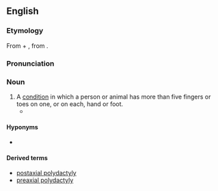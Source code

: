 ==English==
{{wikipedia}}

===Etymology===
From {{derived|en|grc|πολυδάκτυλος}} + {{mention|en|-y}}, from {{affix|grc|πολυ-|δάκτυλος|t1=many|t2=fingers, toes}}.

=== Pronunciation ===
{{IPA|en|/ˌpɑliˈdæktəli/}}

===Noun===
{{en-noun|polydactylies}}

# A [[condition]] in which a person or animal has more than five fingers or toes on one, or on each, hand or foot.
#*{{quote-web|en|year=2008|work=Guinness World Records|section=Human Body — Extreme Bodies|url=http://www.guinnessworldrecords.com/records/human_body/extreme_bodies/most_fingers_and_toes_-_living_person.aspx|title=Most Fingers and Toes — Living Person|passage=Pranamya Menaria (India; born August 10, 2005) has 25 in total (12 fingers and 13 toes). This is as a result of the condition '''Polydactyly''' and Syndactyly.}}

====Hyponyms====
* {{l|en|hexadactyly}}

====Derived terms====
* [[postaxial polydactyly]]
* [[preaxial polydactyly]]